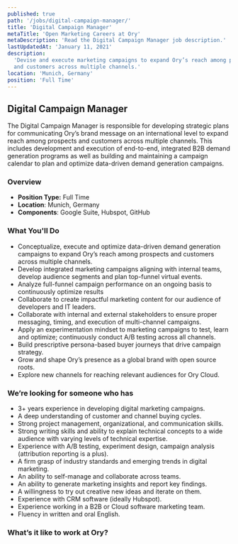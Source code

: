 ```yaml
---
published: true
path: '/jobs/digital-campaign-manager/'
title: 'Digital Campaign Manager'
metaTitle: 'Open Marketing Careers at Ory'
metaDescription: 'Read the Digital Campaign Manager job description.'
lastUpdatedAt: 'January 11, 2021'
description:
  'Devise and execute marketing campaigns to expand Ory’s reach among prospects
  and customers across multiple channels.'
location: 'Munich, Germany'
position: 'Full Time'
---
```



## Digital Campaign Manager

<About />

The Digital Campaign Manager is responsible for developing strategic plans for
communicating Ory’s brand message on an international level to expand reach
among prospects and customers across multiple channels. This includes
development and execution of end-to-end, integrated B2B demand generation
programs as well as building and maintaining a campaign calendar to plan and
optimize data-driven demand generation campaigns.

### Overview

- **Position Type:** Full Time
- **Location**: Munich, Germany
- **Components**: Google Suite, Hubspot, GitHub

### What You'll Do

- Conceptualize, execute and optimize data-driven demand generation campaigns to
  expand Ory’s reach among prospects and customers across multiple channels.
- Develop integrated marketing campaigns aligning with internal teams, develop
  audience segments and plan top-funnel virtual events.
- Analyze full-funnel campaign performance on an ongoing basis to continuously
  optimize results
 - Collaborate to create impactful marketing content for our
  audience of developers and IT leaders.
- Collaborate with internal and external stakeholders to ensure proper
  messaging, timing, and execution of multi-channel campaigns.
- Apply an experimentation mindset to marketing campaigns to test, learn and
  optimize; continuously conduct A/B testing across all channels.
- Build prescriptive persona-based buyer journeys that drive campaign strategy.
- Grow and shape Ory’s presence as a global brand with open source roots.
- Explore new channels for reaching relevant audiences for Ory Cloud.

### We’re looking for someone who has

- 3+ years experience in developing digital marketing campaigns.
- A deep understanding of customer and channel buying cycles.
- Strong project management, organizational, and communication skills.
- Strong writing skills and ability to explain technical concepts to a wide
  audience with varying levels of technical expertise.
- Experience with A/B testing, experiment design, campaign analysis (attribution
  reporting is a plus).
- A firm grasp of industry standards and emerging trends in digital marketing.
- An ability to self-manage and collaborate across teams.
- An ability to generate marketing insights and report key findings.
- A willingness to try out creative new ideas and iterate on them.
- Experience with CRM software (ideally Hubspot).
- Experience working in a B2B or Cloud software marketing team.
- Fluency in written and oral English.

### What’s it like to work at Ory?

<WorkAtOry />
